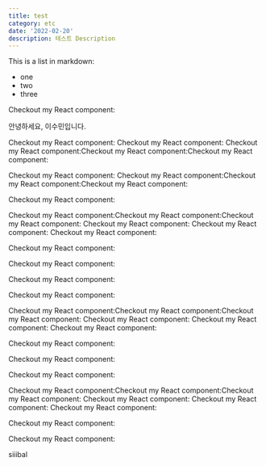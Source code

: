 ```yaml
---
title: test
category: etc
date: '2022-02-20'
description: 테스트 Description
---
```


This is a list in markdown:

- one
- two
- three

Checkout my React component:

안녕하세요, 이수민입니다.

Checkout my React component:
Checkout my React component:
Checkout my React component:Checkout my React component:Checkout my React component:

Checkout my React component:
Checkout my React component:Checkout my React component:Checkout my React component:

Checkout my React component:

Checkout my React component:Checkout my React component:Checkout my React component:
Checkout my React component:
Checkout my React component:
Checkout my React component:

Checkout my React component:

Checkout my React component:

Checkout my React component:

Checkout my React component:

Checkout my React component:Checkout my React component:Checkout my React component:
Checkout my React component:
Checkout my React component:
Checkout my React component:

Checkout my React component:

Checkout my React component:

Checkout my React component:

Checkout my React component:Checkout my React component:Checkout my React component:
Checkout my React component:
Checkout my React component:
Checkout my React component:

Checkout my React component:

Checkout my React component:

siiibal
